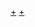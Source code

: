 {{Navbox
|bodyclass=hlist

|name=全日本國民的美少女比賽
|title=[[全日本國民的美少女比賽]]
|state=collapsed
|basestyle=background-color:pink;
|group1=冠軍
|list1=
*87 [[藤谷美紀]]
*88 [[細川直美]]
*89 [[小原光代]]
*90 [[小田茜]]
*91 [[今村雅美]]
*92 [[佐藤藍子]]
*97 [[須藤温子]]
*02 [[澀谷飛鳥]]、[[阪田瑞穗]]
*03 [[河北麻友子]]
*04 [[山内久留使]]
*06 [[林丹丹]]
*09 [[工藤綾乃]]
*12 [[吉本實憂]]、[[X21#成員|小澤奈奈花]]
*14 [[高橋光]]
*17 [[井本彩花]]
|group2=模特兒部門獎
|list2=
*87 [[小田容后]]
*88 [[五十嵐薰]]
*89 [[竹內香織]]
*90 [[石川亞沙美]]
*91 [[山本佳代子]]
*92 [[谷愛]]
*97 [[汐月佐知子]]
*02 [[酒井瑛里]]
*03 [[浦濱亞理沙]]
*04 [[杉浦加奈]]
*06 [[武井咲]]
*09 [[工藤綾乃]]
*12 [[X21#成員|若山綾乃]]
*14 [[魯比娜·瑪雅]]、[[菊川里沙]]
*17 [[谷口桃香]]
|group3=音樂部門獎
|list3=
*87 [[山本京子]]
*88 [[吉原貴和子]]
*89 [[松田樹利亞]]
*90 [[坂本朱理]]
*91 [[佐藤惠 (國民美少女比賽)|佐藤惠]]
*92 [[田中千鶴]]
*97 [[YVE|根食真實]]
*02 [[喜納由梨菜]]
*03 [[本田有花]]
*04 [[山添葵]]
*09 [[栂野理紗子]]
*12 [[X21#成員|末永真唯]]
*14 [[花岡菜積]]
*17 [[藤田櫻惠香]]
|group4=演技部門獎
|list4=
*87 [[前田瞳]]
*88 [[田中規子]]
*89 [[星野朋美]]
*90 [[松浦陽子]]
*91 [[黑川順子]]
*92 [[鈴木紗理奈]]
*97 [[橋本愛實]]
*02 [[山川紗彌]]
*03 [[木村朱美]]
*04 [[福田沙紀]]
*06 [[宮﨑香蓮]]
*09 [[佐藤望月]]
*12 [[X21#成員|白鳥羽純]]、[[X21#成員|山木小春]]
*14 [[門垣光]]、[[川口百合菜]]
*17 [[伊丹彩華]]
|group5=多媒體獎
|list5=
*97 [[松下萌子]]
*02 [[澀谷飛鳥]]
*03 [[河北麻友子]]
*04 [[矢萩春菜]]
*06 [[武井咲]]
*09 [[玉城茉里]]
*12 [[X21#成員|上水口萌乃香]]
*14 [[飯島未賀]]
*17 [[竹內美南海]]
|group6=平面獎
|list6=
*03 [[原幹惠]]
*04 [[高部愛]]
*12 [[X21#成員|籠谷櫻]]
*14 [[犬塚栞]]
*17 [[木下凜里乃]]
|group7=綜藝獎
|list7=
*04 [[森川加奈子]]
|group8=審查員特別獎
|list8=
*87 [[吉田麻衣子]]
*89 [[古川直美]]
*92 [[米仓凉子|米倉涼子]]
*97 [[上戶彩]]、[[池端忍]]
*02 [[赤井彩佳|三田彩佳]]
*03 [[皆川玲奈|星川玲奈]]
*04 [[酒井仁奈]]、[[齊藤菜月]]
*06 [[忽那汐里]]、[[田中莉香子]]
*09 [[小西沙繪加]]、[[玉城梨亞]]、[[尾中琴美]]
*12 [[X21#成員|井頭愛海]]、[[X21#成員|尾碕真花]]
*14 [[藤江萌]]、[[高村優香]]
*17 [[玉田志織]]、[[石井薰子]]
}}<noinclude>
{{collapsible option}}
{{Documentation}}

[[Category:全日本國民的美少女比賽|+]]
[[Category:全日本國民的美少女比賽參賽者|+]]
</noinclude>
